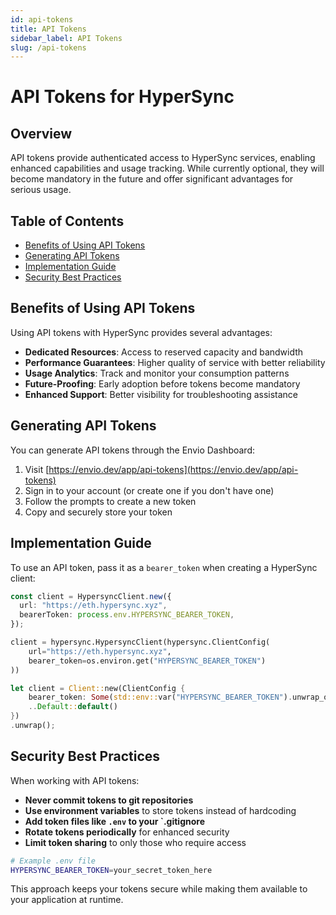 ```yaml
---
id: api-tokens
title: API Tokens
sidebar_label: API Tokens
slug: /api-tokens
---
```



# API Tokens for HyperSync

## Overview

API tokens provide authenticated access to HyperSync services, enabling enhanced capabilities and usage tracking. While currently optional, they will become mandatory in the future and offer significant advantages for serious usage.

## Table of Contents

- [Benefits of Using API Tokens](#benefits-of-using-api-tokens)
- [Generating API Tokens](#generating-api-tokens)
- [Implementation Guide](#implementation-guide)
- [Security Best Practices](#security-best-practices)

## Benefits of Using API Tokens

Using API tokens with HyperSync provides several advantages:

- **Dedicated Resources**: Access to reserved capacity and bandwidth
- **Performance Guarantees**: Higher quality of service with better reliability
- **Usage Analytics**: Track and monitor your consumption patterns
- **Future-Proofing**: Early adoption before tokens become mandatory
- **Enhanced Support**: Better visibility for troubleshooting assistance

## Generating API Tokens

You can generate API tokens through the Envio Dashboard:

1. Visit [https://envio.dev/app/api-tokens](https://envio.dev/app/api-tokens)
2. Sign in to your account (or create one if you don't have one)
3. Follow the prompts to create a new token
4. Copy and securely store your token

## Implementation Guide

To use an API token, pass it as a `bearer_token` when creating a HyperSync client:

<Tabs>
  <TabItem value="typescript" label="TypeScript/JavaScript">

```typescript
const client = HypersyncClient.new({
  url: "https://eth.hypersync.xyz",
  bearerToken: process.env.HYPERSYNC_BEARER_TOKEN,
});
```

  </TabItem>
  <TabItem value="python" label="Python">

```python
client = hypersync.HypersyncClient(hypersync.ClientConfig(
    url="https://eth.hypersync.xyz",
    bearer_token=os.environ.get("HYPERSYNC_BEARER_TOKEN")
))
```

  </TabItem>
  <TabItem value="rust" label="Rust">

```rust
let client = Client::new(ClientConfig {
    bearer_token: Some(std::env::var("HYPERSYNC_BEARER_TOKEN").unwrap_or_default()),
    ..Default::default()
})
.unwrap();
```

  </TabItem>
</Tabs>

## Security Best Practices

When working with API tokens:

- **Never commit tokens to git repositories**
- **Use environment variables** to store tokens instead of hardcoding
- **Add token files like `.env` to your `.gitignore**
- **Rotate tokens periodically** for enhanced security
- **Limit token sharing** to only those who require access

```bash
# Example .env file
HYPERSYNC_BEARER_TOKEN=your_secret_token_here
```

This approach keeps your tokens secure while making them available to your application at runtime.
